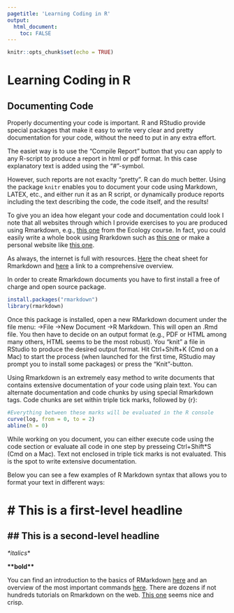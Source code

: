 ```yaml
---
pagetitle: 'Learning Coding in R'
output: 
  html_document:
    toc: FALSE
---
```


```r
knitr::opts_chunk$set(echo = TRUE)
```

# Learning Coding in R {.tabset}

## Documenting Code

Properly documenting your code is important. R and RStudio provide special packages that make it easy to write very clear and pretty documentation for your code, without the need to put in any extra effort.

The easiet way is to use the "Compile Report" button that you can apply to any R-script to produce a report in html or pdf format. In this case explanatory text is added using the "#"-symbol.

However, such reports are not exaclty "pretty". R can do much better. Using the package ```knitr``` enables you to document your code using Markdown, LATEX, etc., and either run it as an R script, or dynamically produce reports including the text describing the code, the code itself, and the results!

To give you an idea how elegant your code and documentation could look I note that all websites through which I provide exercises to you are produced using Rmarkdown, e.g., [this one](https://clausrueffler.github.io/ecology-course/Competition.html) from the Ecology course. In fact, you could easily write a whole book using Rrarkdown such as [this one](https://bookdown.org/yihui/rmarkdown-cookbook/) or make a personal website like [this one](https://clausrueffler.github.io/).

As always, the internet is full with resources. [Here](https://bookdown.org/ndphillips/YaRrr/) the cheat sheet for Rmarkdown and [here](https://bookdown.org/yihui/rmarkdown/) a link to a comprehensive overview.

In order to create Rmarkdown documents you have to first install a free of charge and open source package.
```r
install.packages("rmarkdown")
library(rmarkdown)
```

Once this package is installed, open a new RMarkdown document under the file menu: ->File ->New Document ->R Markdown. This will open an .Rmd file. You then have to decide on an output format (e.g., PDF or HTML among many others, HTML seems to be the most robust). You "knit" a file in RStudio to produce the desired output format. Hit Ctrl+Shift+K (Cmd on a Mac) to start the process (when launched for the first time, RStudio may prompt you to install some packages) or press the "Knit"-button.

Using Rmarkdown is an extremely easy method to write documents that contains extensive documentation of your code using plain text. You can alternate documentation and code chunks by using special Rmarkdown tags. Code chunks are set within triple tick marks, followed by {r}:

```r
#Everything between these marks will be evaluated in the R console
curve(log, from = 0, to = 2)
abline(h = 0)
```

While working on you document, you can either execute code using the code section or evaluate all code in one step by presseing Ctrl+Shift*S (Cmd on a Mac). Text not enclosed in triple tick marks is not evaluated. This is the spot to write extensive documentation.

Below you can see a few examples of R Markdown syntax that allows you to format your text in different ways:

# \# This is a first-level headline

## \## This is a second-level headline

*\*italics*\*

**\*\*bold\*\***

You can find an introduction to the basics of RMarkdown [here](https://rmarkdown.rstudio.com/lesson-1.html) and an overview of the most important commands [here](https://www.rstudio.com/wp-content/uploads/2015/02/rmarkdown-cheatsheet.pdf). There are dozens if not hundreds tutorials on Rmarkdown on the web. [This one](https://m-clark.github.io/Introduction-to-Rmarkdown/) seems nice and crisp.




